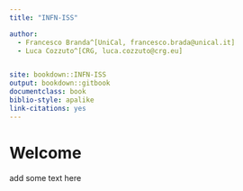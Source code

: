 ```yaml
---
title: "INFN-ISS"

author:
  - Francesco Branda^[UniCal, francesco.brada@unical.it]
  - Luca Cozzuto^[CRG, luca.cozzuto@crg.eu]


site: bookdown::INFN-ISS
output: bookdown::gitbook
documentclass: book
biblio-style: apalike
link-citations: yes
---
```



# Welcome
add some text here
